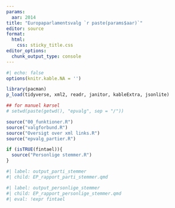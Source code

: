 ```yaml
---
params:
  aar: 2014
title: "Europaparlamentsvalg `r paste(params$aar)`"
editor: source
format: 
  html: 
    css: sticky_title.css
editor_options: 
  chunk_output_type: console
---
```


```r
#| echo: false
options(knitr.kable.NA = '')
```


```r

library(pacman)
p_load(tidyverse, xml2, readr, janitor, kableExtra, jsonlite)

## for manuel kørsel
# setwd(paste(getwd(), "epvalg", sep = "/"))

source("00_funktioner.R")
source("valgforbund.R")
source("Oversigt over xml links.R")
source("epvalg_partier.R")

if (isTRUE(fintael)){
  source("Personlige stemmer.R")
}
```


```r
#| label: output_parti_stemmer
#| child: EP_rapport_parti_stemmer.qmd

```



```r
#| label: output_personlige_stemmer
#| child: EP_rapport_personlige_stemmer.qmd
#| eval: !expr fintael

```



